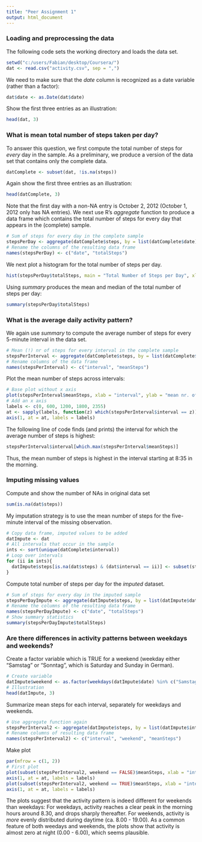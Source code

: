 ```yaml
---
title: "Peer Assignment 1"
output: html_document
---
```


### Loading and preprocessing the data

The following code sets the working directory and loads the data set.

```r
setwd("c:/users/Fabian/desktop/Coursera/")
dat <- read.csv("activity.csv", sep = ",")
```

We need to make sure that the _date_ column is recognized as a date variable (rather than a factor):

```r
dat$date <- as.Date(dat$date)
```

Show the first three entries as an illustration:

```r
head(dat, 3)
```

### What is mean total number of steps taken per day?

To answer this question, we first compute the total number of steps for *every* day in the sample. As a preliminary, we produce a version of the data set that contains only the complete data.  

```r
datComplete <- subset(dat, !is.na(steps))
```

Again show the first three entries as an illustration:

```r
head(datComplete, 3)
```

Note that the first day with a non-NA entry is October 2, 2012 (October 1, 2012 only has NA entries). We next use R's _aggregate_ function to produce a data frame which contains the total number of steps for every day that appears in the (complete) sample.

```r
# Sum of steps for every day in the complete sample 
stepsPerDay <- aggregate(datComplete$steps, by = list(datComplete$date), FUN = sum)
# Rename the columns of the resulting data frame
names(stepsPerDay) <- c("date", "totalSteps")
```

We next plot a histogram for the total number of steps per day. 

```r
hist(stepsPerDay$totalSteps, main = "Total Number of Steps per Day", xlab = "Number of Steps")
```

Using _summary_ produces the mean and median of the total number of steps per day:

```r
summary(stepsPerDay$totalSteps)
```

### What is the average daily activity pattern?

We again use _summary_ to compute the average number of steps for every 5-minute interval in the data set.

```r
# Mean (!) nr of steps for every interval in the complete sample 
stepsPerInterval <- aggregate(datComplete$steps, by = list(datComplete$interval), FUN = mean)
# Rename columns of the data frame
names(stepsPerInterval) <- c("interval", "meanSteps")
```

Plot the mean number of steps across intervals:

```r
# Base plot without x axis
plot(stepsPerInterval$meanSteps, xlab = "interval", ylab = "mean nr. of steps", type = "l", xaxt = "n")
# Add an x axis
labels <- c(0, 600, 1200, 1800, 2355)
at <- sapply(labels, function(z) which(stepsPerInterval$interval == z))
axis(1, at = at, labels = labels)
```

The following line of code finds (and prints) the interval for which the average number of steps is highest:

```r
stepsPerInterval$interval[which.max(stepsPerInterval$meanSteps)]
```

Thus, the mean number of steps is highest in the interval starting at 8:35 in the morning.

### Imputing missing values

Compute and show the number of NAs in original data set

```r
sum(is.na(dat$steps))
```

My imputation strategy is to use the mean number of steps for the five-minute interval of the missing observation. 

```r
# Copy data frame, imputed values to be added
datImpute <- dat
# All intervals that occur in the sample
ints <- sort(unique(datComplete$interval))
# Loop over intervals
for (ii in ints){
  datImpute$steps[is.na(dat$steps) & (dat$interval == ii)] <- subset(stepsPerInterval, interval == ii)$meanSteps
}
```

Compute total number of steps per day for the _imputed_ dataset. 

```r
# Sum of steps for every day in the imputed sample 
stepsPerDayImpute <- aggregate(datImpute$steps, by = list(datImpute$date), FUN = sum)
# Rename the columns of the resulting data frame
names(stepsPerDayImpute) <- c("date", "totalSteps")
# Show summary statistics
summary(stepsPerDayImpute$totalSteps)
```

### Are there differences in activity patterns between weekdays and weekends?

Create a factor variable which is TRUE for a weekend (weekday either "Samstag" or "Sonntag", which is Saturday and Sunday in German). 

```r
# Create variable
datImpute$weekend <- as.factor(weekdays(datImpute$date) %in% c("Samstag", "Sonntag"))
# Illustration
head(datImpute, 3)
```

Summarize mean steps for each interval, separately for weekdays and weekends.

```r
# Use aggregate function again
stepsPerInterval2 <- aggregate(datImpute$steps, by = list(datImpute$interval, datImpute$weekend), mean)
# Rename columns of resulting data frame
names(stepsPerInterval2) <- c("interval", "weekend", "meanSteps")
```

Make plot

```r
par(mfrow = c(1, 2))
# First plot
plot(subset(stepsPerInterval2, weekend == FALSE)$meanSteps, xlab = "interval", ylab = "mean nr. of steps", type = "l", xaxt = "n")
axis(1, at = at, labels = labels)
plot(subset(stepsPerInterval2, weekend == TRUE)$meanSteps, xlab = "interval", ylab = "mean nr. of steps", type = "l", xaxt = "n")
axis(1, at = at, labels = labels)
```

The plots suggest that the activity pattern is indeed different for weekends than weekdays: For weekdays, activity reaches a clear peak in the morning hours around 8.30, and drops sharply thereafter. For weekends, activity is _more_ evenly distributed during daytime (ca. 8.00 - 19.00). As a common feature of both weedays and weekends, the plots show that activity is almost zero at night (0.00 - 6.00), which seems plausible. 